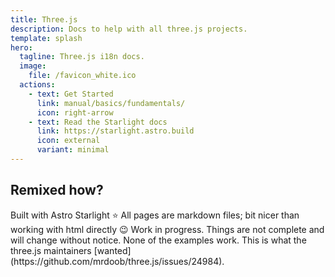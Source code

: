 ```yaml
---
title: Three.js
description: Docs to help with all three.js projects.
template: splash
hero:
  tagline: Three.js i18n docs.
  image:
    file: /favicon_white.ico
  actions:
    - text: Get Started
      link: manual/basics/fundamentals/
      icon: right-arrow
    - text: Read the Starlight docs
      link: https://starlight.astro.build
      icon: external
      variant: minimal
---
```



## Remixed how?

<CardGrid stagger>
  <Card title="Starlight" icon="pencil">
    Built with Astro Starlight ⭐ All pages are markdown files; bit nicer than
    working with html directly 😉
  </Card>
  <Card title="W.I.P" icon="warning">
    Work in progress. Things are not complete and will change without notice. None of the examples work.
  </Card>
  <Card title="But why?" icon="comment">
    This is what the three.js maintainers [wanted](https://github.com/mrdoob/three.js/issues/24984).
  </Card>
</CardGrid

>
